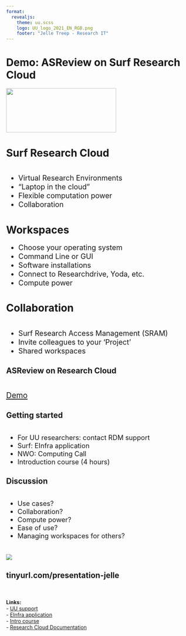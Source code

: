 ```yaml
--- 
format: 
  revealjs:
    theme: uu.scss
    logo: UU_logo_2021_EN_RGB.png
    footer: "Jelle Treep - Research IT"
---
```


# Demo: ASReview on Surf Research Cloud {data-background-color="#FFCD00"}

![](UU_logo_2021_EN_RGB.png){.absolute bottom=320 left=-240 width="300" height="120"}


# Surf Research Cloud
::: {style="text-align: left; margin-top: 2em; font-size: 1.4em"}
- Virtual Research Environments
- "Laptop in the cloud"
- Flexible computation power
- Collaboration
:::

# Workspaces
::: {style="text-align: left; margin-top: 1em; font-size: 1.4em"}
- Choose your operating system
- Command Line or GUI
- Software installations
- Connect to Researchdrive, Yoda, etc.
- Compute power
:::

# Collaboration
::: {style="text-align: left; margin-top: 2em; font-size: 1.4em"}
- Surf Research Access Management (SRAM)
- Invite colleagues to your 'Project'
- Shared workspaces
:::

## ASReview on Research Cloud
::: {style="text-align: left; margin-top: 2em; font-size: 1.5em"}

[Demo](https://portal.live.surfresearchcloud.nl/)

:::

## Getting started
::: {style="text-align: left; margin-top: 2em; font-size: 1.3em"}
- For UU researchers: contact RDM support
- Surf: EInfra application
- NWO: Computing Call
- Introduction course (4 hours)

:::
## Discussion
::: {style="text-align: left; margin-top: 2em; font-size: 1.3em"}
- Use cases?
- Collaboration?
- Compute power?
- Ease of use?
- Managing workspaces for others?
:::


# {data-background-color="#FFCD00"}

![](UU_logo_2021_EN_RGB_payoff.png)

## tinyurl.com/presentation-jelle  
  
<br>  
**Links:**  
- [UU support](https://www.uu.nl/en/research/research-data-management/tools-services/software-and-computing/virtual-research-environments)  
- [EInfra application](https://servicedesk.surf.nl)  
- [Intro course](surf.nl/en/agenda/research-and-ict)  
- [Research Cloud Documentation](https://servicedesk.surf.nl/wiki/display/WIKI/Research+Cloud+Documentation)  

